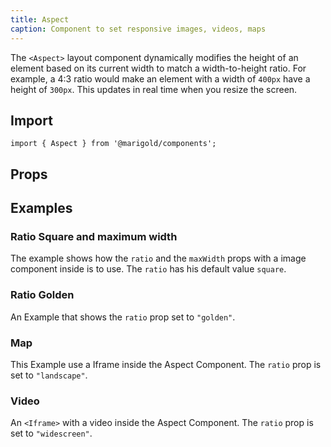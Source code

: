 ```yaml
---
title: Aspect
caption: Component to set responsive images, videos, maps
---
```


The `<Aspect>` layout component dynamically modifies the height of an element based on its current width to match a width-to-height ratio. For example, a 4:3 ratio would make an element with a width of `400px` have a height of `300px`. This updates in real time when you resize the screen.

## Import

```tsx
import { Aspect } from '@marigold/components';
```

## Props

<PropsTable componentFile="Aspect.tsx" />

## Examples

### Ratio Square and maximum width

The example shows how the `ratio` and the `maxWidth` props with a image component inside is to use. The `ratio` has his default value `square`.

<ComponentDemo file="./ratio-square.demo.tsx" />

### Ratio Golden

An Example that shows the `ratio` prop set to `"golden"`.

<ComponentDemo file="./golden-aspect.demo.tsx" />

### Map

This Example use a Iframe inside the Aspect Component. The `ratio` prop is set to `"landscape"`.

<ComponentDemo file="./map.demo.tsx" />

### Video

An `<Iframe>` with a video inside the Aspect Component. The `ratio` prop is set to `"widescreen"`.

<ComponentDemo file="./video.demo.tsx" />
